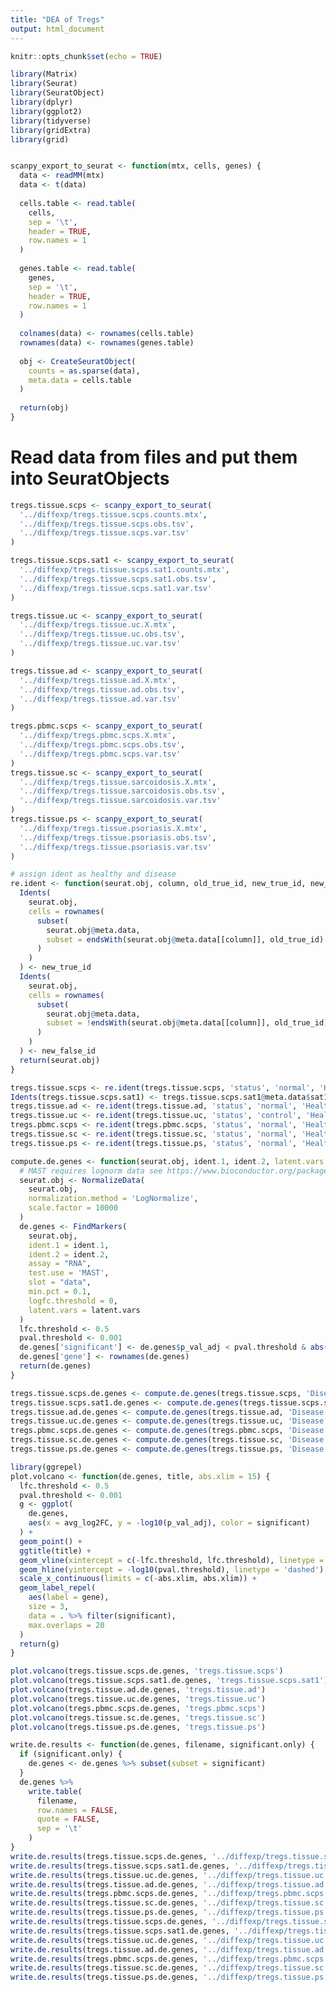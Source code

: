 ```yaml
---
title: "DEA of Tregs"
output: html_document
---
```


```r
knitr::opts_chunk$set(echo = TRUE)
```

```r
library(Matrix)
library(Seurat)
library(SeuratObject)
library(dplyr)
library(ggplot2)
library(tidyverse)
library(gridExtra)
library(grid)


scanpy_export_to_seurat <- function(mtx, cells, genes) {
  data <- readMM(mtx)
  data <- t(data)
  
  cells.table <- read.table(
    cells,
    sep = '\t',
    header = TRUE,
    row.names = 1
  )
  
  genes.table <- read.table(
    genes,
    sep = '\t',
    header = TRUE,
    row.names = 1
  )
  
  colnames(data) <- rownames(cells.table)
  rownames(data) <- rownames(genes.table)
  
  obj <- CreateSeuratObject(
    counts = as.sparse(data),
    meta.data = cells.table
  )
  
  return(obj)
}
```

# Read data from files and put them into SeuratObjects
```r
tregs.tissue.scps <- scanpy_export_to_seurat(
  '../diffexp/tregs.tissue.scps.counts.mtx',
  '../diffexp/tregs.tissue.scps.obs.tsv',
  '../diffexp/tregs.tissue.scps.var.tsv'
)

tregs.tissue.scps.sat1 <- scanpy_export_to_seurat(
  '../diffexp/tregs.tissue.scps.sat1.counts.mtx',
  '../diffexp/tregs.tissue.scps.sat1.obs.tsv',
  '../diffexp/tregs.tissue.scps.sat1.var.tsv'
)

tregs.tissue.uc <- scanpy_export_to_seurat(
  '../diffexp/tregs.tissue.uc.X.mtx',
  '../diffexp/tregs.tissue.uc.obs.tsv',
  '../diffexp/tregs.tissue.uc.var.tsv'
)

tregs.tissue.ad <- scanpy_export_to_seurat(
  '../diffexp/tregs.tissue.ad.X.mtx',
  '../diffexp/tregs.tissue.ad.obs.tsv',
  '../diffexp/tregs.tissue.ad.var.tsv'
)

tregs.pbmc.scps <- scanpy_export_to_seurat(
  '../diffexp/tregs.pbmc.scps.X.mtx',
  '../diffexp/tregs.pbmc.scps.obs.tsv',
  '../diffexp/tregs.pbmc.scps.var.tsv'
)
tregs.tissue.sc <- scanpy_export_to_seurat(
  '../diffexp/tregs.tissue.sarcoidosis.X.mtx',
  '../diffexp/tregs.tissue.sarcoidosis.obs.tsv',
  '../diffexp/tregs.tissue.sarcoidosis.var.tsv'
)
tregs.tissue.ps <- scanpy_export_to_seurat(
  '../diffexp/tregs.tissue.psoriasis.X.mtx',
  '../diffexp/tregs.tissue.psoriasis.obs.tsv',
  '../diffexp/tregs.tissue.psoriasis.var.tsv'
)
```

```r
# assign ident as healthy and disease
re.ident <- function(seurat.obj, column, old_true_id, new_true_id, new_false_id) {
  Idents(
    seurat.obj,
    cells = rownames(
      subset(
        seurat.obj@meta.data, 
        subset = endsWith(seurat.obj@meta.data[[column]], old_true_id)
      )
    )
  ) <- new_true_id
  Idents(
    seurat.obj,
    cells = rownames(
      subset(
        seurat.obj@meta.data, 
        subset = !endsWith(seurat.obj@meta.data[[column]], old_true_id)
      )
    )
  ) <- new_false_id
  return(seurat.obj)
}

tregs.tissue.scps <- re.ident(tregs.tissue.scps, 'status', 'normal', 'Healthy', 'Disease')
Idents(tregs.tissue.scps.sat1) <- tregs.tissue.scps.sat1@meta.data$sat1_status_majority_vote
tregs.tissue.ad <- re.ident(tregs.tissue.ad, 'status', 'normal', 'Healthy', 'Disease')
tregs.tissue.uc <- re.ident(tregs.tissue.uc, 'status', 'control', 'Healthy', 'Disease')
tregs.pbmc.scps <- re.ident(tregs.pbmc.scps, 'status', 'normal', 'Healthy', 'Disease')
tregs.tissue.sc <- re.ident(tregs.tissue.sc, 'status', 'normal', 'Healthy', 'Disease')
tregs.tissue.ps <- re.ident(tregs.tissue.ps, 'status', 'normal', 'Healthy', 'Disease')
```

```r
compute.de.genes <- function(seurat.obj, ident.1, ident.2, latent.vars = NULL) {
  # MAST requires lognorm data see https://www.bioconductor.org/packages/release/bioc/vignettes/MAST/inst/doc/MAST-interoperability.html#21_From_scater_to_MAST
  seurat.obj <- NormalizeData(
    seurat.obj,
    normalization.method = 'LogNormalize',
    scale.factor = 10000
  )
  de.genes <- FindMarkers(
    seurat.obj,
    ident.1 = ident.1,
    ident.2 = ident.2,
    assay = "RNA",
    test.use = 'MAST',
    slot = "data",
    min.pct = 0.1,
    logfc.threshold = 0,
    latent.vars = latent.vars
  )
  lfc.threshold <- 0.5
  pval.threshold <- 0.001
  de.genes['significant'] <- de.genes$p_val_adj < pval.threshold & abs(de.genes$avg_log2FC) > lfc.threshold
  de.genes['gene'] <- rownames(de.genes)
  return(de.genes)
}

tregs.tissue.scps.de.genes <- compute.de.genes(tregs.tissue.scps, 'Disease', 'Healthy')
tregs.tissue.scps.sat1.de.genes <- compute.de.genes(tregs.tissue.scps.sat1, 'SAT1_hi', 'SAT1_lo')
tregs.tissue.ad.de.genes <- compute.de.genes(tregs.tissue.ad, 'Disease', 'Healthy')
tregs.tissue.uc.de.genes <- compute.de.genes(tregs.tissue.uc, 'Disease', 'Healthy')
tregs.pbmc.scps.de.genes <- compute.de.genes(tregs.pbmc.scps, 'Disease', 'Healthy')
tregs.tissue.sc.de.genes <- compute.de.genes(tregs.tissue.sc, 'Disease', 'Healthy')
tregs.tissue.ps.de.genes <- compute.de.genes(tregs.tissue.ps, 'Disease', 'Healthy')
```

```r
library(ggrepel)
plot.volcano <- function(de.genes, title, abs.xlim = 15) {
  lfc.threshold <- 0.5
  pval.threshold <- 0.001
  g <- ggplot(
    de.genes, 
    aes(x = avg_log2FC, y = -log10(p_val_adj), color = significant)
  ) + 
  geom_point() +
  ggtitle(title) +
  geom_vline(xintercept = c(-lfc.threshold, lfc.threshold), linetype = 'dashed') + 
  geom_hline(yintercept = -log10(pval.threshold), linetype = 'dashed') +
  scale_x_continuous(limits = c(-abs.xlim, abs.xlim)) + 
  geom_label_repel(
    aes(label = gene), 
    size = 3, 
    data = . %>% filter(significant),
    max.overlaps = 20
  )
  return(g)
}

plot.volcano(tregs.tissue.scps.de.genes, 'tregs.tissue.scps')
plot.volcano(tregs.tissue.scps.sat1.de.genes, 'tregs.tissue.scps.sat1')
plot.volcano(tregs.tissue.ad.de.genes, 'tregs.tissue.ad')
plot.volcano(tregs.tissue.uc.de.genes, 'tregs.tissue.uc')
plot.volcano(tregs.pbmc.scps.de.genes, 'tregs.pbmc.scps')
plot.volcano(tregs.tissue.sc.de.genes, 'tregs.tissue.sc')
plot.volcano(tregs.tissue.ps.de.genes, 'tregs.tissue.ps')
```

```r
write.de.results <- function(de.genes, filename, significant.only) {
  if (significant.only) {
    de.genes <- de.genes %>% subset(subset = significant)
  }
  de.genes %>%
    write.table(
      filename,
      row.names = FALSE,
      quote = FALSE,
      sep = '\t'
    )
}
write.de.results(tregs.tissue.scps.de.genes, '../diffexp/tregs.tissue.scps.de.all.tsv', FALSE)
write.de.results(tregs.tissue.scps.sat1.de.genes, '../diffexp/tregs.tissue.scps.sat1.de.all.tsv', FALSE)
write.de.results(tregs.tissue.uc.de.genes, '../diffexp/tregs.tissue.uc.de.all.tsv', FALSE)
write.de.results(tregs.tissue.ad.de.genes, '../diffexp/tregs.tissue.ad.de.all.tsv', FALSE)
write.de.results(tregs.pbmc.scps.de.genes, '../diffexp/tregs.pbmc.scps.de.all.tsv', FALSE)
write.de.results(tregs.tissue.sc.de.genes, '../diffexp/tregs.tissue.sc.de.all.tsv', FALSE)
write.de.results(tregs.tissue.ps.de.genes, '../diffexp/tregs.tissue.ps.de.all.tsv', FALSE)
write.de.results(tregs.tissue.scps.de.genes, '../diffexp/tregs.tissue.scps.de.signif.tsv', TRUE)
write.de.results(tregs.tissue.scps.sat1.de.genes, '../diffexp/tregs.tissue.scps.sat1.de.signif.tsv', TRUE)
write.de.results(tregs.tissue.uc.de.genes, '../diffexp/tregs.tissue.uc.de.signif.tsv', TRUE)
write.de.results(tregs.tissue.ad.de.genes, '../diffexp/tregs.tissue.ad.de.signif.tsv', TRUE)
write.de.results(tregs.pbmc.scps.de.genes, '../diffexp/tregs.pbmc.scps.de.signif.tsv', TRUE)
write.de.results(tregs.tissue.sc.de.genes, '../diffexp/tregs.tissue.sc.de.signif.tsv', TRUE)
write.de.results(tregs.tissue.ps.de.genes, '../diffexp/tregs.tissue.ps.de.signif.tsv', TRUE)
```